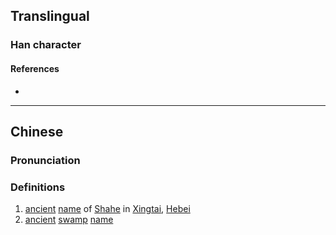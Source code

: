 {{character info/new}}
==Translingual==

===Han character===
{{Han char|rn=85|rad=水|as=09|sn=12|four=36127|canj=EWLB|ids=⿰氵禺}}

====References====
* {{Han ref|kx=0637.230|dkj=17852|hdz=31675.030|uh=6E61|ud=28257|bh=DA42|bd=55874}}

----

==Chinese==
{{zh-forms}}

===Pronunciation===
{{zh-pron
|m=yú
|c=jyu4
|mc=y
|oc=y
|ma=
|cat=pn
}}

===Definitions===
{{zh-hanzi}}

# [[ancient]] [[name]] of [[w:Shahe, Hebei|Shahe]] in [[w:Xingtai|Xingtai]], [[Hebei]]
# [[ancient]] [[swamp]] [[name]]
